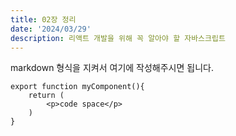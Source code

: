 ---
title: 02장 정리
date: '2024/03/29'
description: 리액트 개발을 위해 꼭 알아야 할 자바스크립트
---

markdown 형식을 지켜서 여기에 작성해주시면 됩니다.

```
export function myComponent(){
    return (
        <p>code space</p>
    )
}
```
